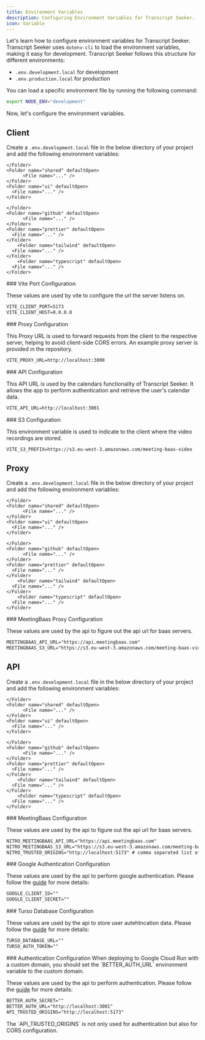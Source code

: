 ```yaml
---
title: Environment Variables
description: Configuring Environment Variables for Transcript Seeker.
icon: Variable
---
```



Let's learn how to configure environment variables for Transcript Seeker.
Transcript Seeker uses `dotenv-cli` to load the environment variables, making it easy for development.
Transcript Seeker follows this structure for different environments:

- `.env.development.local` for development
- `.env.production.local` for production

You can load a specific environment file by running the following command:

```bash title="Terminal"
export NODE_ENV="development"
```

Now, let's configure the environment variables.

## Client

Create a `.env.development.local` file in the below directory of your project and add the following environment variables:

<Files>
  <Folder name="apps">
    <Folder name="api" defaultOpen>
        <File name="..." />
      <File name=".env.development.local" />
    </Folder>
    <Folder name="proxy" defaultOpen>
        <File name="..." />
      <File name=".env.development.local" />
    </Folder>
    <Folder name="web">
      <File name="..." />
    </Folder>
  </Folder>
  <Folder name="packages">
    <Folder name="db" defaultOpen>
          <File name="..." />

    </Folder>
    <Folder name="shared" defaultOpen>
          <File name="..." />
    </Folder>
    <Folder name="ui" defaultOpen>
      <File name="..." />
    </Folder>

  </Folder>
  <Folder name="tooling">
    <Folder name="eslint" defaultOpen>
          <File name="..." />

    </Folder>
    <Folder name="github" defaultOpen>
          <File name="..." />
    </Folder>
    <Folder name="prettier" defaultOpen>
      <File name="..." />
    </Folder>
        <Folder name="tailwind" defaultOpen>
      <File name="..." />
    </Folder>
        <Folder name="typescript" defaultOpen>
      <File name="..." />
    </Folder>

  </Folder>
  <File name=".env.development.local" className="bg-fd-accent" />
  <File name="package.json" />
</Files>

<Steps>
<Step>
### Vite Port Configuration

These values are used by vite to configure the url the server listens on.

```txt title=".env.development.local"
VITE_CLIENT_PORT=5173
VITE_CLIENT_HOST=0.0.0.0
```

</Step>

<Step>
### Proxy Configuration

This Proxy URL is used to forward requests from the client to the respective server, helping to avoid client-side CORS errors. An example proxy server is provided in the repository.

```txt title=".env.development.local"
VITE_PROXY_URL=http://localhost:3000
```

</Step>

<Step>
### API Configuration

This API URL is used by the calendars functionality of Transcript Seeker. It allows the app to perform authentication and retrieve the user's calendar data.

```txt title=".env.development.local"
VITE_API_URL=http://localhost:3001
```

</Step>

<Step>
### S3 Configuration

This environment variable is used to indicate to the client where the video recordings are stored.

```txt title=".env.development.local"
VITE_S3_PREFIX=https://s3.eu-west-3.amazonaws.com/meeting-baas-video
```

</Step>
</Steps>

## Proxy

Create a `.env.development.local` file in the below directory of your project and add the following environment variables:

<Files>
  <Folder name="apps" defaultOpen>
    <Folder name="api" >
        <File name="..." />
      <File name=".env.development.local" />
    </Folder>
    <Folder name="proxy" defaultOpen>
        <File name="..." />
      <File name=".env.development.local"   className="bg-fd-accent"  />
    </Folder>
    <Folder name="web">
      <File name="..." />
    </Folder>
  </Folder>
  <Folder name="packages">
    <Folder name="db" defaultOpen>
          <File name="..." />

    </Folder>
    <Folder name="shared" defaultOpen>
          <File name="..." />
    </Folder>
    <Folder name="ui" defaultOpen>
      <File name="..." />
    </Folder>

  </Folder>
  <Folder name="tooling">
    <Folder name="eslint" defaultOpen>
          <File name="..." />

    </Folder>
    <Folder name="github" defaultOpen>
          <File name="..." />
    </Folder>
    <Folder name="prettier" defaultOpen>
      <File name="..." />
    </Folder>
        <Folder name="tailwind" defaultOpen>
      <File name="..." />
    </Folder>
        <Folder name="typescript" defaultOpen>
      <File name="..." />
    </Folder>

  </Folder>
  <File name=".env.development.local" />
  <File name="package.json" />
</Files>

<Steps>
<Step>
### MeetingBaas Proxy Configuration

These values are used by the api to figure out the api url for baas servers.

```txt title=".env.development.local"
MEETINGBAAS_API_URL="https://api.meetingbaas.com"
MEETINGBAAS_S3_URL="https://s3.eu-west-3.amazonaws.com/meeting-baas-video"
```

</Step>
</Steps>

## API

Create a `.env.development.local` file in the below directory of your project and add the following environment variables:

<Files>
  <Folder name="apps" defaultOpen>
    <Folder name="api" defaultOpen>
        <File name="..." />
      <File name=".env.development.local"  className="bg-fd-accent" />
    </Folder>
    <Folder name="proxy">
        <File name="..." />
      <File name=".env.development.local" />
    </Folder>
    <Folder name="web">
      <File name="..." />
    </Folder>
  </Folder>
  <Folder name="packages">
    <Folder name="db" defaultOpen>
          <File name="..." />

    </Folder>
    <Folder name="shared" defaultOpen>
          <File name="..." />
    </Folder>
    <Folder name="ui" defaultOpen>
      <File name="..." />
    </Folder>

  </Folder>
  <Folder name="tooling">
    <Folder name="eslint" defaultOpen>
          <File name="..." />

    </Folder>
    <Folder name="github" defaultOpen>
          <File name="..." />
    </Folder>
    <Folder name="prettier" defaultOpen>
      <File name="..." />
    </Folder>
        <Folder name="tailwind" defaultOpen>
      <File name="..." />
    </Folder>
        <Folder name="typescript" defaultOpen>
      <File name="..." />
    </Folder>

  </Folder>
  <File name=".env.development.local" />
  <File name="package.json" />
</Files>

<Steps>
<Step>
### MeetingBaas Configuration

These values are used by the api to figure out the api url for baas servers.

```txt title=".env.development.local"
NITRO_MEETINGBAAS_API_URL="https://api.meetingbaas.com"
NITRO_MEETINGBAAS_S3_URL="https://s3.eu-west-3.amazonaws.com/meeting-baas-video"
NITRO_TRUSTED_ORIGINS="http://localhost:5173" # comma separated list of trusted origins
```

</Step>

<Step>
### Google Authentication Configuration

These values are used by the api to perform google authentication. Please follow the [guide](/docs/transcript-seeker/concepts/api/authentication) for more details:

```txt title=".env.development.local"
GOOGLE_CLIENT_ID=""
GOOGLE_CLIENT_SECRET=""
```

</Step>

<Step>
### Turso Database Configuration

These values are used by the api to store user autehtncation data. Please follow the [guide](/docs/transcript-seeker/concepts/api/database) for more details:

```txt title=".env.development.local"
TURSO_DATABASE_URL=""
TURSO_AUTH_TOKEN=""
```

</Step>

<Step>
### Authentication Configuration

<Callout>
  When deploying to Google Cloud Run with a custom domain, you should set the
  `BETTER_AUTH_URL` environment variable to the custom domain.
</Callout>

These values are used by the api to perform authentication. Please follow the [guide](/docs/transcript-seeker/concepts/api/authentication) for more details:

```txt title=".env.development.local"
BETTER_AUTH_SECRET=""
BETTER_AUTH_URL="http://localhost:3001"
API_TRUSTED_ORIGINS="http://localhost:5173"
```

<Callout>
  The `API_TRUSTED_ORIGINS` is not only used for authentication but also for
  CORS configuration.
</Callout>

</Step>

</Steps>
